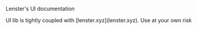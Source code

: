 
Lenster's UI documentation

<Callout type="warning">
UI lib is tightly coupled with [lenster.xyz](lenster.xyz). Use at your own risk
</Callout>
